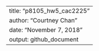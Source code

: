 ---
title: "p8105_hw5_cac2225"
author: "Courtney Chan"
date: "November 7, 2018"
output: github_document
---